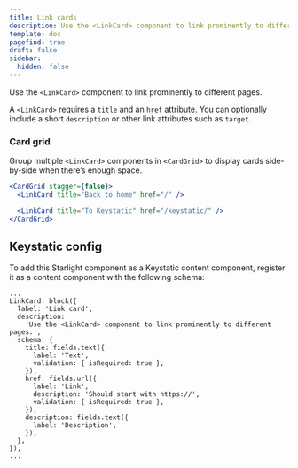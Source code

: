 ```yaml
---
title: Link cards
description: Use the <LinkCard> component to link prominently to different pages.
template: doc
pagefind: true
draft: false
sidebar:
  hidden: false
---
```

Use the `<LinkCard>` component to link prominently to different pages.

A `<LinkCard>` requires a `title` and an [`href`](https://developer.mozilla.org/en-US/docs/Web/HTML/Element/a#href) attribute. You can optionally include a short `description` or other link attributes such as `target`.

<LinkCard title="Back to home" href="/" description="This card will take you home" />

### Card grid

Group multiple `<LinkCard>` components in `<CardGrid>` to display cards side-by-side when there’s enough space.

<CardGrid stagger={false}>
  <LinkCard title="Back to home" href="/" />

  <LinkCard title="To Keystatic" href="/keystatic/" />
</CardGrid>

```jsx title=src/content/docs/example.mdx
<CardGrid stagger={false}>
  <LinkCard title="Back to home" href="/" />

  <LinkCard title="To Keystatic" href="/keystatic/" />
</CardGrid>
```

## Keystatic config

To add this Starlight component as a Keystatic content component, register it as a content component with the following schema:

```tsx title=keystatic.config.tsx
...
LinkCard: block({
  label: 'Link card',
  description:
    'Use the <LinkCard> component to link prominently to different pages.',
  schema: {
    title: fields.text({
      label: 'Text',
      validation: { isRequired: true },
    }),
    href: fields.url({
      label: 'Link',
      description: 'Should start with https://',
      validation: { isRequired: true },
    }),
    description: fields.text({
      label: 'Description',
    }),
  },
}),
...
```
